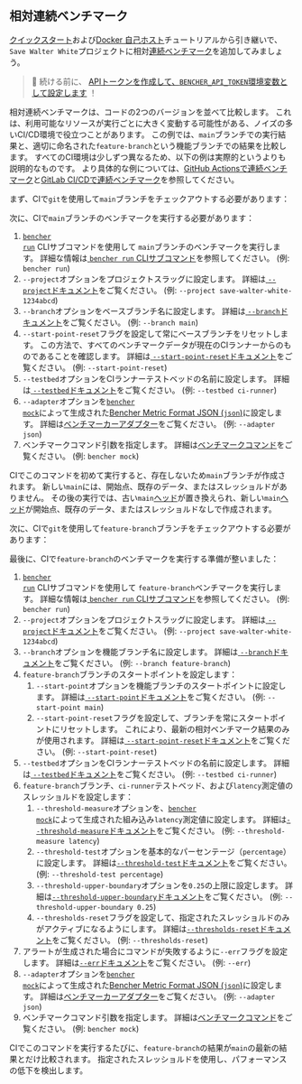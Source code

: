
## 相対連続ベンチマーク

[クイックスタート][quick start]および[Docker 自己ホスト][docker self-hosted]チュートリアルから引き継いで、`Save Walter White`プロジェクトに相対[連続ベンチマーク][continuous benchmarking]を追加してみましょう。

> 🐰 続ける前に、
> [APIトークンを作成して、`BENCHER_API_TOKEN`環境変数として設定します][create an api token]
>！

[quick start]: /ja/docs/tutorial/quick-start/
[docker self-hosted]: /ja/docs/tutorial/docker/
[continuous benchmarking]: /ja/docs/explanation/continuous-benchmarking/
[create an api token]: /ja/docs/tutorial/quick-start/#create-an-api-token

相対連続ベンチマークは、コードの2つのバージョンを並べて比較します。
これは、利用可能なリソースが実行ごとに大きく変動する可能性がある、ノイズの多いCI/CD環境で役立つことがあります。
この例では、`main`ブランチでの実行結果と、適切に命名された`feature-branch`という機能ブランチでの結果を比較します。
すべてのCI環境は少しずつ異なるため、以下の例は実際的というよりも説明的なものです。
より具体的な例については、[GitHub Actionsで連続ベンチマーク][github actions]と[GitLab CI/CDで連続ベンチマーク][gitlab ci/cd]を参照してください。

[github actions]: /ja/docs/how-to/github-actions/
[gitlab ci/cd]: /ja/docs/how-to/gitlab-ci-cd/

まず、CIで`git`を使用して`main`ブランチをチェックアウトする必要があります：

<GitCheckoutMain />

次に、CIで`main`ブランチのベンチマークを実行する必要があります：

<RunMainRelative />

1. <code><a href="/ja/docs/explanation/bencher-run/">bencher run</a></code> CLIサブコマンドを使用して
   `main`ブランチのベンチマークを実行します。
   詳細な情報は[ `bencher run` CLIサブコマンド][bencher run]を参照してください。
   (例: `bencher run`)
2. `--project`オプションをプロジェクトスラッグに設定します。
   詳細は[ `--project`ドキュメント][project option]をご覧ください。
   (例: `--project save-walter-white-1234abcd`)
3. `--branch`オプションをベースブランチ名に設定します。
   詳細は[ `--branch`ドキュメント][branch option]をご覧ください。
   (例: `--branch main`)
4. `--start-point-reset`フラグを設定して常にベースブランチをリセットします。
   この方法で、すべてのベンチマークデータが現在のCIランナーからのものであることを確認します。
   詳細は[ `--start-point-reset`ドキュメント][start point reset]をご覧ください。
   (例: `--start-point-reset`)
5. `--testbed`オプションをCIランナーテストベッドの名前に設定します。
   詳細は[ `--testbed`ドキュメント][testbed option]をご覧ください。
   (例: `--testbed ci-runner`)
6. `--adapter`オプションを<code><a href="/ja/docs/reference/bencher-metric-format/#bencher-mock">bencher mock</a></code>によって生成された[Bencher Metric Format JSON (`json`)][bmf]に設定します。
   詳細は[ベンチマーカーアダプター][adapter json]をご覧ください。
   (例: `--adapter json`)
7.  ベンチマークコマンド引数を指定します。
    詳細は[ベンチマークコマンド][command argument]をご覧ください。
    (例: `bencher mock`)

CIでこのコマンドを初めて実行すると、存在しないため`main`ブランチが作成されます。
新しい`main`には、開始点、既存のデータ、またはスレッショルドがありません。
その後の実行では、古い`main`[ヘッド][head]が置き換えられ、新しい`main`[ヘッド][head]が開始点、既存のデータ、またはスレッショルドなしで作成されます。

[bencher run]: /ja/docs/explanation/bencher-run/
[project option]: /ja/docs/explanation/bencher-run/#--project-project
[branch option]: /ja/docs/explanation/branch-selection/#--branch-branch
[start point reset]: /ja/docs/explanation/branch-selection/#--start-point-reset
[testbed option]: /ja/docs/explanation/bencher-run/#--testbed-testbed
[bmf]: /ja/docs/reference/bencher-metric-format/
[adapter json]: /ja/docs/explanation/adapters/#-json
[command argument]: /ja/docs/explanation/bencher-run/#benchmark-command
[head]: /ja/docs/explanation/benchmarking/#head

次に、CIで`git`を使用して`feature-branch`ブランチをチェックアウトする必要があります：

<GitCheckoutFeature />

最後に、CIで`feature-branch`のベンチマークを実行する準備が整いました：

<RunFeatureRelative />

1. <code><a href="/ja/docs/explanation/bencher-run/">bencher run</a></code> CLIサブコマンドを使用して
   `feature-branch`ベンチマークを実行します。
   詳細な情報は[ `bencher run` CLIサブコマンド][bencher run]を参照してください。
   (例: `bencher run`)
2. `--project`オプションをプロジェクトスラッグに設定します。
   詳細は[ `--project`ドキュメント][project option]をご覧ください。
   (例: `--project save-walter-white-1234abcd`)
3. `--branch`オプションを機能ブランチ名に設定します。
   詳細は[ `--branch`ドキュメント][branch option]をご覧ください。
   (例: `--branch feature-branch`)
4. `feature-branch`ブランチのスタートポイントを設定します：
   1. `--start-point`オプションを機能ブランチのスタートポイントに設定します。
   詳細は[ `--start-point`ドキュメント][start point]をご覧ください。
   (例: `--start-point main`)
   2. `--start-point-reset`フラグを設定して、ブランチを常にスタートポイントにリセットします。
   これにより、最新の相対ベンチマーク結果のみが使用されます。
   詳細は[ `--start-point-reset`ドキュメント][start point reset]をご覧ください。
   (例: `--start-point-reset`)
5. `--testbed`オプションをCIランナーテストベッドの名前に設定します。
   詳細は[ `--testbed`ドキュメント][testbed option]をご覧ください。
   (例: `--testbed ci-runner`)
6. `feature-branch`ブランチ、`ci-runner`テストベッド、および`latency`測定値のスレッショルドを設定します：
   1. `--threshold-measure`オプションを、<code><a href="/ja/docs/reference/bencher-metric-format/#bencher-mock">bencher mock</a></code>によって生成された組み込み`latency`測定値に設定します。
   詳細は[`--threshold-measure`ドキュメント][threshold measure option]をご覧ください。
   (例: `--threshold-measure latency`)
   2. `--threshold-test`オプションを基本的なパーセンテージ（`percentage`）に設定します。
   詳細は[`--threshold-test`ドキュメント][threshold test option]をご覧ください。
   (例: `--threshold-test percentage`)
   3. `--threshold-upper-boundary`オプションを`0.25`の上限に設定します。
   詳細は[`--threshold-upper-boundary`ドキュメント][threshold upper boundary]をご覧ください。
   (例: `--threshold-upper-boundary 0.25`)
   4. `--thresholds-reset`フラグを設定して、指定されたスレッショルドのみがアクティブになるようにします。
   詳細は[`--thresholds-reset`ドキュメント][thresholds reset]をご覧ください。
   (例: `--thresholds-reset`)
7. アラートが生成された場合にコマンドが失敗するように`--err`フラグを設定します。
   詳細は[`--err`ドキュメント][alert err]をご覧ください。
   (例: `--err`)
8. `--adapter`オプションを<code><a href="/ja/docs/reference/bencher-metric-format/#bencher-mock">bencher mock</a></code>によって生成された[Bencher Metric Format JSON (`json`)][bmf]に設定します。
   詳細は[ベンチマーカーアダプター][adapter json]をご覧ください。
   (例: `--adapter json`)
9. ベンチマークコマンド引数を指定します。
   詳細は[ベンチマークコマンド][command argument]をご覧ください。
   (例: `bencher mock`)

CIでこのコマンドを実行するたびに、`feature-branch`の結果が`main`の最新の結果とだけ比較されます。
指定されたスレッショルドを使用し、パフォーマンスの低下を検出します。

[start point]: /ja/docs/explanation/branch-selection/#--start-point-branch
[start point reset]: /ja/docs/explanation/branch-selection/#--start-point-reset
[threshold measure option]: /ja/docs/explanation/thresholds/#--threshold-measure-measure
[threshold test option]: /ja/docs/explanation/thresholds/#--threshold-test-test
[threshold upper boundary]: /ja/docs/explanation/thresholds/#--threshold-upper-boundary-boundary
[thresholds reset]: /ja/docs/explanation/thresholds/#--thresholds-reset
[alert err]: /ja/docs/explanation/thresholds/#--err

